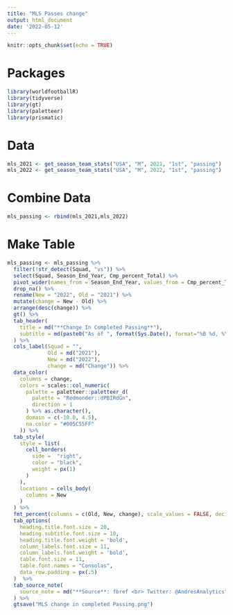```yaml
---
title: "MLS Passes change"
output: html_document
date: '2022-05-12'
---
```


```r
knitr::opts_chunk$set(echo = TRUE)
```

# Packages
```r
library(worldfootballR)
library(tidyverse)
library(gt)
library(paletteer)
library(prismatic)
```

# Data 
```r
mls_2021 <- get_season_team_stats("USA", "M", 2021, "1st", "passing")
mls_2022 <- get_season_team_stats("USA", "M", 2022, "1st", "passing")
```

# Combine Data
```r
mls_passing <- rbind(mls_2021,mls_2022)
```

# Make Table
```r
mls_passing <- mls_passing %>% 
  filter(!str_detect(Squad, "vs")) %>%
  select(Squad, Season_End_Year, Cmp_percent_Total) %>% 
  pivot_wider(names_from = Season_End_Year, values_from = Cmp_percent_Total) %>%
  drop_na() %>%
  rename(New = "2022", Old = "2021") %>%
  mutate(change = New - Old) %>% 
  arrange(desc(change)) %>%
  gt() %>%
  tab_header(
    title = md("**Change In Completed Passing**"),
    subtitle = md(paste0("As of ", format(Sys.Date(), format="%B %d, %Y")))
  ) %>% 
  cols_label(Squad = "",
             Old = md("2021"), 
             New = md("2022"), 
             change = md("Change")) %>% 
  data_color(
    columns = change,
    colors = scales::col_numeric(
      palette = paletteer::paletteer_d(
        palette = "Redmonder::dPBIRdGn",
        direction = 1
      ) %>% as.character(),
      domain = c(-10.0, 4.5), 
      na.color = "#005C55FF"
    )) %>% 
  tab_style(
    style = list(
      cell_borders(
        side =  "right", 
        color = "black",
        weight = px(1)
      )
    ),
    locations = cells_body(
      columns = New
    )
  ) %>%
  fmt_percent(columns = c(Old, New, change), scale_values = FALSE, decimals = 1) %>%
  tab_options(
    heading.title.font.size = 20,
    heading.subtitle.font.size = 10,
    heading.title.font.weight = 'bold',
    column_labels.font.size = 11,
    column_labels.font.weight = 'bold',
    table.font.size = 11,
    table.font.names = "Consolas", 
    data_row.padding = px(.5)
  )  %>% 
  tab_source_note(
    source_note = md("**Source**: fbref <br> Twitter: @AndresAnalytics")
  ) %>%
  gtsave("MLS change in completed Passing.png")
```


